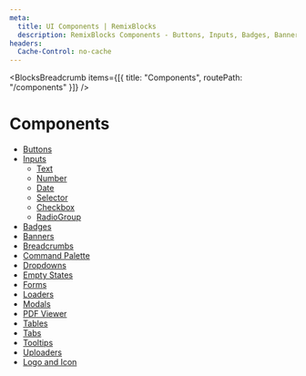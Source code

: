 ```yaml
---
meta:
  title: UI Components | RemixBlocks
  description: RemixBlocks Components - Buttons, Inputs, Badges, Banners, Breadcrumbs, Command Palette, Dropdowns, Empty States, Modals, Tables, Tabs, and more.
headers:
  Cache-Control: no-cache
---
```



<BlocksBreadcrumb items={[{ title: "Components", routePath: "/components" }]} />

# Components

- [Buttons](/components/buttons)
- [Inputs](/components/inputs)
  - [Text](/components/inputs/text)
  - [Number](/components/inputs/number)
  - [Date](/components/inputs/date)
  - [Selector](/components/inputs/selector)
  - [Checkbox](/components/inputs/checkbox)
  - [RadioGroup](/components/inputs/radio-group)
- [Badges](/components/badges)
- [Banners](/components/banners)
- [Breadcrumbs](/components/breadcrumbs)
- [Command Palette](/components/command-palette)
- [Dropdowns](/components/dropdowns)
- [Empty States](/components/empty-states)
- [Forms](/components/forms)
- [Loaders](/components/loaders)
- [Modals](/components/modals)
- [PDF Viewer](/components/pdf-viewer)
- [Tables](/components/tables)
- [Tabs](/components/tabs)
- [Tooltips](/components/tooltips)
- [Uploaders](/components/uploaders)
- [Logo and Icon](/components/logo-and-icon)
